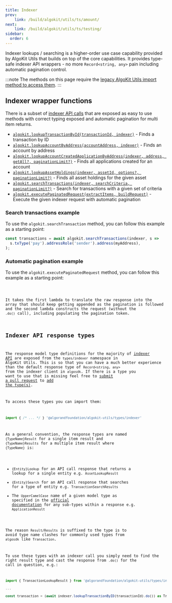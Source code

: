 ```yaml
---
title: Indexer
prev: 
    link: /build/algokit/utils/ts/amount/
next:
    link: /build/algokit/utils/ts/testing/
sidebar:
  order: 6
---
```



Indexer lookups / searching is a higher-order use case capability provided by AlgoKit Utils that builds on top of the core capabilities.
It provides type-safe indexer API wrappers - no more `Record<string, any>` pain including automatic pagination control.

:::note
The methods on this page require the [legacy AlgoKit Utils import method to access them](/build/algokit/utils/ts/overview#usage).
:::

## Indexer wrapper functions

There is a subset of [indexer API calls](https://developer.algorand.org/docs/rest-apis/indexer) that are exposed as easy to use methods with correct typing exposed and automatic pagination for multi item returns.

- [`algokit.lookupTransactionById(transactionId, indexer)`](https://github.com/algorandfoundation/algokit-utils-ts/blob/main/docs/code/modules/index.md#lookuptransactionbyid) - Finds a transaction by ID
- [`algokit.lookupAccountByAddress(accountAddress, indexer)`](https://github.com/algorandfoundation/algokit-utils-ts/blob/main/docs/code/modules/index.md#lookupaccountbyaddress) - Finds an account by address
- [`algokit.lookupAccountCreatedApplicationByAddress(indexer, address, getAll?, paginationLimit?)`](https://github.com/algorandfoundation/algokit-utils-ts/blob/main/docs/code/modules/index.md#lookupaccountcreatedapplicationbyaddress) - Finds all applications created for an account
- [`algokit.lookupAssetHoldings(indexer, assetId, options?, paginationLimit?)`](https://github.com/algorandfoundation/algokit-utils-ts/blob/main/docs/code/modules/index.md#lookupassetholdings) - Finds all asset holdings for the given asset
- [`algokit.searchTransactions(indexer, searchCriteria, paginationLimit?)`](https://github.com/algorandfoundation/algokit-utils-ts/blob/main/docs/code/modules/index.md#searchtransactions) - Search for transactions with a given set of criteria
- [`algokit.executePaginatedRequest(extractItems, buildRequest)`](https://github.com/algorandfoundation/algokit-utils-ts/blob/main/docs/code/modules/index.md#executepaginatedrequest) - Execute the given indexer request with automatic pagination

### Search transactions example

To use the `algokit.searchTransaction` method, you can follow this example as a starting point:

```typescript
const transactions = await algokit.searchTransactions(indexer, s =>
  s.txType('pay').addressRole('sender').address(myAddress),
);
```

### Automatic pagination example

To use the `algokit.executePaginatedRequest` method, you can follow this example as a starting point:

<Code code={pagination} lang='ts' />

It takes the first lambda to translate the raw response into the array that should keep getting appended as the pagination is followed and the second lambda constructs the request (without the `.do()` call), including populating the pagination token.

## Indexer API response types

The response model type definitions for the majority of [indexer API](https://developer.algorand.org/docs/rest-apis/indexer) are exposed from the `types/indexer` namespace in AlgoKit Utils. This is so that you can have a much better experience than the default response type of `Record<string, any>` from the indexer client in `algosdk`. If there is a type you want to use that is missing feel free to [submit a pull request](https://github.com/algorandfoundation/algokit-utils-ts/pulls) to [add the type(s)](https://github.com/algorandfoundation/algokit-utils-ts/blob/main/src/types/indexer.ts).

To access these types you can import them:

```typescript
import { /* ... */ } '@algorandfoundation/algokit-utils/types/indexer'
```

As a general convention, the response types are named `{TypeName}Result` for a single item result and `{TypeName}Results` for a multiple item result where `{TypeName}` is:

- `{Entity}Lookup` for an API call response that returns a lookup for a single entity e.g. `AssetLookupResult`
- `{Entity}Search` for an API call response that searches for a type of entity e.g. `TransactionSearchResults`
- The `UpperCamelCase` name of a given model type as specified in the [official documentation](https://developer.algorand.org/docs/rest-apis/indexer) for any sub-types within a response e.g. `ApplicationResult`

The reason `Result/Results` is suffixed to the type is to avoid type name clashes for commonly used types from `algosdk` like `Transaction`.

To use these types with an indexer call you simply need to find the right result type and cast the response from `.do()` for the call in question, e.g.:

```typescript
import { TransactionLookupResult } from '@algorandfoundation/algokit-utils/types/indexer'

...

const transaction = (await indexer.lookupTransactionByID(transactionId).do()) as TransactionLookupResult
```

